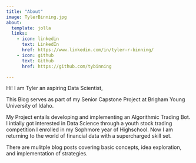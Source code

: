 ```yaml
---
title: "About"
image: TylerBinning.jpg
about:
  template: jolla
  links:
    - icon: linkedin
      text: LinkedIn
      href: https://www.linkedin.com/in/tyler-r-binning/
    - icon: github
      text: Github
      href: https://github.com/tybinning

---
```


Hi! I am Tyler an aspiring Data Scientist,

This Blog serves as part of my Senior Capstone Project at Brigham Young University of Idaho. 

My Project entails developing and implementing an Algorithmic Trading Bot. I intially got interested in Data Science through a youth stock trading competition I enrolled in my Sophmore year of Highschool. Now I am returning to the world of financial data with a supercharged skill set.

There are mulitple blog posts covering basic concepts, idea exploration, and implementation of strategies.